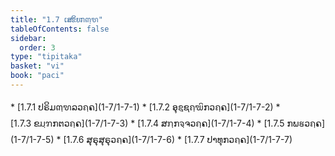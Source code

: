 ```yaml
---
title: "1.7 ເສຂິຍກຓ຺ຑ"
tableOfContents: false
sidebar:
  order: 3
type: "tipitaka"
basket: "vi"
book: "paci"
---
```



<DynamicBreadcrumb />



<TableOfContents book="paci" section="1.7">
* [1.7.1 ປຣິມຓ຺ຑລວຄ຺ຄ](1-7/1-7-1)
* [1.7.2 ອຸຊ຺ຊຄ຺ຆິກວຄ຺ຄ](1-7/1-7-2)
* [1.7.3 ຂມ຺ຠກຕວຄ຺ຄ](1-7/1-7-3)
* [1.7.4 ສກ຺ກຈ຺ຈວຄ຺ຄ](1-7/1-7-4)
* [1.7.5 ກພຬວຄ຺ຄ](1-7/1-7-5)
* [1.7.6 ສຸຣຸສຸຣຸວຄ຺ຄ](1-7/1-7-6)
* [1.7.7 ປາທຸກວຄ຺ຄ](1-7/1-7-7)
</TableOfContents>